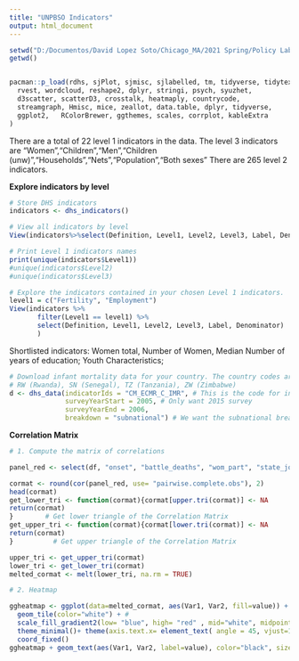 ---
title: "UNPBSO Indicators"
output: html_document
---

```{r}
setwd("D:/Documentos/David Lopez Soto/Chicago_MA/2021 Spring/Policy Lab/0_Data")
getwd()


pacman::p_load(rdhs, sjPlot, sjmisc, sjlabelled, tm, tidyverse, tidytext, textdata, psych,
  rvest, wordcloud, reshape2, dplyr, stringi, psych, syuzhet,
  d3scatter, scatterD3, crosstalk, heatmaply, countrycode,
  streamgraph, Hmisc, mice, zeallot, data.table, dplyr, tidyverse,
  ggplot2,   RColorBrewer, ggthemes, scales, corrplot, kableExtra
)

```


There are a total of 22 level 1 indicators in the data.
The level 3 indicators are "Women","Children","Men","Children (unw)","Households","Nets","Population","Both sexes" 
There are 265 level 2 indicators.

**Explore indicators by level**

```{r}
# Store DHS indicators
indicators <- dhs_indicators()

# View all indicators by level 
View(indicators%>%select(Definition, Level1, Level2, Level3, Label, Denominator))

# Print Level 1 indicators names 
print(unique(indicators$Level1))
#unique(indicators$Level2)
#unique(indicators$Level3)

# Explore the indicators contained in your chosen Level 1 indicators. 
level1 = c("Fertility", "Employment")
View(indicators %>% 
       filter(Level1 == level1) %>%
       select(Definition, Level1, Level2, Level3, Label, Denominator)
       )

```
Shortlisted indicators: Women total, Number of Women, 
Median Number of years of education; Youth Characteristics; 

```{r}
# Download infant mortality data for your country. The country codes are AF (Afghanistan), AO (Angola), CO (Colombia), GU (Guatemala), IA (India), MW (Malawi),
# RW (Rwanda), SN (Senegal), TZ (Tanzania), ZW (Zimbabwe)
d <- dhs_data(indicatorIds = "CM_ECMR_C_IMR", # This is the code for infant mortality rate
              surveyYearStart = 2005, # Only want 2015 survey
              surveyYearEnd = 2006,
              breakdown = "subnational") # We want the subnational breakdown


```

**Correlation Matrix** 

```{r Correlation Matrix}
# 1. Compute the matrix of correlations

panel_red <- select(df, "onset", "battle_deaths", "wom_part", "state_jobs", "soc_ind", "rep_disadv_bin", "proportion_excluded", "power_sg", "population", "pol_ind", "libdem_score", "inequality_power", "gend_civlib", "gdp", "ethpol", "ethfrag", "econ_ind", "civ_libgrp", "acc_pserv", "business_group")

cormat <- round(cor(panel_red, use= "pairwise.complete.obs"), 2)
head(cormat)
get_lower_tri <- function(cormat){cormat[upper.tri(cormat)] <- NA
return(cormat)
}        # Get lower triangle of the Correlation Matrix
get_upper_tri <- function(cormat){cormat[lower.tri(cormat)] <- NA
return(cormat)
}          # Get upper triangle of the Correlation Matrix

upper_tri <- get_upper_tri(cormat)
lower_tri <- get_lower_tri(cormat)
melted_cormat <- melt(lower_tri, na.rm = TRUE)

# 2. Heatmap

ggheatmap <- ggplot(data=melted_cormat, aes(Var1, Var2, fill=value)) + #
  geom_tile(color="white") + #
  scale_fill_gradient2(low= "blue", high= "red" , mid="white", midpoint = 0, limit= c(-1,1), space="Lab", name= "Pearson\nCorrelation") + #
  theme_minimal()+ theme(axis.text.x= element_text( angle = 45, vjust=1, size= 12, hjust=1)) + #
  coord_fixed()
ggheatmap + geom_text(aes(Var1, Var2, label=value), color="black", size=4)

```


